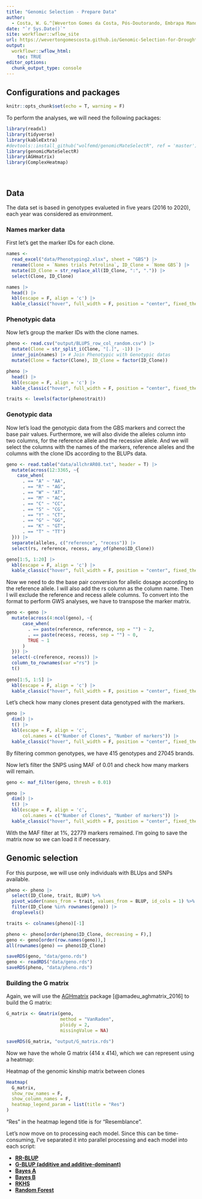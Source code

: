 ```yaml
---
title: "Genomic Selection - Prepare Data"
author: 
  - Costa, W. G.^[Weverton Gomes da Costa, Pós-Doutorando, Embrapa Mandioca e Fruticultura, wevertonufv@gmail.com]
date: "`r Sys.Date()`"
site: workflowr::wflow_site
url: https://wevertongomescosta.github.io/Genomic-Selection-for-Drought-Tolerance-Using-Genome-Wide-SNPs-in-Casava
output:
  workflowr::wflow_html:
    toc: TRUE
editor_options:
  chunk_output_type: console
---
```


## Configurations and packages

```r
knitr::opts_chunk$set(echo = T, warning = F)
```

To perform the analyses, we will need the following packages:

```r
library(readxl)
library(tidyverse)
library(kableExtra)
#devtools::install_github("wolfemd/genomicMateSelectR", ref = 'master') 
library(genomicMateSelectR)
library(AGHmatrix)
library(ComplexHeatmap)
```

<br>

## Data

The data set is based in genotypes evalueted in five years (2016 to 2020), each year was considered as environment. 

### Names marker data

First let's get the marker IDs for each clone.

```r
names <-
  read_excel("data/Phenotyping2.xlsx", sheet = "GBS") |>
  rename(Clone = `Names trials Petrolina`, ID_Clone = `Nome GBS`) |>
  mutate(ID_Clone = str_replace_all(ID_Clone, ":", ".")) |>
  select(Clone, ID_Clone)

names |>
  head() |> 
  kbl(escape = F, align = 'c') |>
  kable_classic("hover", full_width = F, position = "center", fixed_thead = T)
```

### Phenotypic data

Now let's group the marker IDs with the clone names.

```r
pheno <- read.csv("output/BLUPS_row_col_random.csv") |> 
  mutate(Clone = str_split_i(Clone, "[.]", -1)) |>
  inner_join(names) |> # Join Phenotypic with Genotypic datas
  mutate(Clone = factor(Clone), ID_Clone = factor(ID_Clone))

pheno |> 
  head() |>
  kbl(escape = F, align = 'c') |>
  kable_classic("hover", full_width = F, position = "center", fixed_thead = T)

traits <- levels(factor(pheno$trait))

```

### Genotypic data

Now let's load the genotypic data from the GBS markers and correct the base pair values. Furthermore, we will also divide the alleles column into two columns, for the reference allele and the recessive allele. And we will select the columns with the names of the markers, reference alleles and the columns with the clone IDs according to the BLUPs data.

```r
geno <- read.table("data/allchrAR08.txt", header = T) |>
  mutate(across(12:3365, ~{
    case_when(
      . == "A" ~ "AA",
      . == "R" ~ "AG",
      . == "W" ~ "AT",
      . == "M" ~ "AC",
      . == "C" ~ "CC",
      . == "S" ~ "CG",
      . == "Y" ~ "CT",
      . == "G" ~ "GG",
      . == "K" ~ "GT",
      . == "T" ~ "TT")
  })) |>
  separate(alleles, c("reference", "recess")) |>
  select(rs, reference, recess, any_of(pheno$ID_Clone))

geno[1:5, 1:20] |>
  kbl(escape = F, align = 'c') |>
  kable_classic("hover", full_width = F, position = "center", fixed_thead = T)
```

Now we need to do the base pair conversion for allelic dosage according to the reference allele. I will also add the rs column as the column name. Then I will exclude the reference and recess allele columns.
To convert into the format to perform GWS analyses, we have to transpose the marker matrix.

```r
geno <- geno |>
  mutate(across(4:ncol(geno), ~{
      case_when(
        . == paste(reference, reference, sep = "") ~ 2,
        . == paste(recess, recess, sep = "") ~ 0,
        TRUE ~ 1
      )
  })) |>
  select(-c(reference, recess)) |> 
  column_to_rownames(var ="rs") |> 
  t()
  
geno[1:5, 1:5] |>
  kbl(escape = F, align = 'c') |>
  kable_classic("hover", full_width = F, position = "center", fixed_thead = T)
```

Let's check how many clones present data genotyped with the markers.

```r
geno |>
  dim() |>
  t() |>
  kbl(escape = F, align = 'c',
      col.names = c("Number of Clones", "Number of markers")) |>
  kable_classic("hover", full_width = F, position = "center", fixed_thead = T)
```

By filtering common genotypes, we have 415 genotypes and 27045 brands.

Now let's filter the SNPS using MAF of 0.01 and check how many markers will remain.

```r
geno <- maf_filter(geno, thresh = 0.01)

geno |>
  dim() |>
  t() |>
  kbl(escape = F, align = 'c',
      col.names = c("Number of Clones", "Number of markers")) |>
  kable_classic("hover", full_width = F, position = "center", fixed_thead = T)
```

With the MAF filter at 1%, 22779 markers remained. I'm going to save the matrix now so we can load it if necessary.

## Genomic selection

For this purpose, we will use only individuals with BLUps and SNPs available. 

```r
pheno <- pheno |> 
  select(ID_Clone, trait, BLUP) %>% 
  pivot_wider(names_from = trait, values_from = BLUP, id_cols = 1) %>% 
  filter(ID_Clone %in% rownames(geno)) |>
  droplevels()

traits <- colnames(pheno)[-1]

pheno <- pheno[order(pheno$ID_Clone, decreasing = F),]
geno <- geno[order(row.names(geno)),]
all(rownames(geno) == pheno$ID_Clone)
```

```r
saveRDS(geno, "data/geno.rds")
geno <- readRDS("data/geno.rds")
saveRDS(pheno, "data/pheno.rds")
```

### Building the G matrix

Again, we will use the [AGHmatrix](https://cran.r-project.org/web/packages/AGHmatrix/vignettes/Tutorial_AGHmatrix.html) package [@amadeu_aghmatrix_2016] to build the G matrix:

```r
G_matrix <- Gmatrix(geno,
                    method = "VanRaden",
                    ploidy = 2,
                    missingValue = NA)
```

```r
saveRDS(G_matrix, "output/G_matrix.rds")
```

Now we have the whole G matrix (414 x 414), which we can represent using a heatmap:

########### Heatmap of the genomic kinship matrix between clones


```r
Heatmap(
  G_matrix,
  show_row_names = F,
  show_column_names = F,
  heatmap_legend_param = list(title = "Res")
)
```

"Res" in the heatmap legend title is for "Resemblance".

Let's now move on to processing each model. Since this can be time-consuming, I've separated it into parallel processing and each model into each script:

- [**RR-BLUP**](https://wevertongomescosta.github.io/Genomic-Selection-for-Drought-Tolerance-Using-Genome-Wide-SNPs-in-Casava/GWS_RR-BLUP.html)
- [**G-BLUP (additive and additive-dominant)**](https://wevertongomescosta.github.io/Genomic-Selection-for-Drought-Tolerance-Using-Genome-Wide-SNPs-in-Casava/GWS_G-BLUP.html)
- [**Bayes A**](https://wevertongomescosta.github.io/Genomic-Selection-for-Drought-Tolerance-Using-Genome-Wide-SNPs-in-Casava/GWS_BayesA.html)
- [**Bayes B**](https://wevertongomescosta.github.io/Genomic-Selection-for-Drought-Tolerance-Using-Genome-Wide-SNPs-in-Casava/GWS_BayesB.html)
- [**RKHS**](https://wevertongomescosta.github.io/Genomic-Selection-for-Drought-Tolerance-Using-Genome-Wide-SNPs-in-Casava/GWS_RKHS.html)
- [**Random Forest**](https://wevertongomescosta.github.io/Genomic-Selection-for-Drought-Tolerance-Using-Genome-Wide-SNPs-in-Casava/GWS_RF.html)
